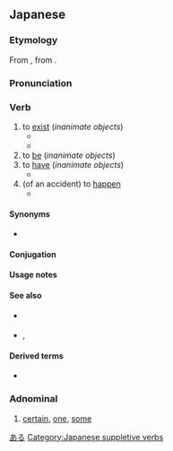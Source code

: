 ==Japanese==
{{wp|存在動詞|lang=ja}}

===Etymology===
{{ja-kanjitab|alt=有る,在る}}
From {{inh|ja|ojp|-}}, from {{inh|ja|jpx-pro|*ari}}.

===Pronunciation===
{{ja-pron|acc=a}}
{{ja-ojad}}

===Verb===
{{ja-verb|type=1|tr=intrans}}

# to [[exist]] (''inanimate objects'')
#* {{ja-usex|テーブルの上に植木鉢が'''あります'''。|テーブル の うえ に うえきばち が '''あります'''。|There '''is''' a flowerpot on top of the table.}}
#* {{ja-usex|汝に幸'''あれ'''。|なんじ に さち '''あれ'''。|I wish you happiness.|lit=Happiness, '''exist''' with you.}}
# to [[be]] (''inanimate objects'')
# to [[have]] (''inanimate objects'')
#* {{ja-usex|私の学校 は 花園が'''あります'''。|わたし の がっこう は はなぞの が '''あります'''。|My school '''has''' a flower garden.}}
# (of an accident) to [[happen]]
#* {{ja-usex|何か'''あったら'''連絡してください。|なにか '''あったら''' れんらく して ください。|If anything happens, please call me.}}

====Synonyms====
* {{ja-r|linkto=存在|存在する|そんざい する|gloss=to [[exist]]}}

====Conjugation====
{{ja-verbconj|ある|有ら|あら|ara|有り|あり|ari|有る|ある|aru|有る|ある|aru|有れ|あれ|are|有れ|あれ|are|有られる|あられる|arareru|有らせる<br>有らす|あらせる<br>あらす|araseru<br>arasu|有れる|あれる|areru|有ろう|あろう|arō|[[無い]]|[[ない]]|nai|無く(て)|なく(て)|naku(te)|有ります|[[あります]]|arimasu|有った|あった|atta|有って|あって|atte|有れば|あれば|areba}}
{{ja-conj-bungo|あ|irreg-r}}
====Usage notes====
{{ja-uk}}

====See also====
* {{ja-r|居る|いる}} {{qualifier|animate objects}}
* {{ja-r|だ}}, {{ja-r|です}}
{{Japanese basic inflections}}

====Derived terms====
* {{ja-r|気がある|き が ある}}

===Adnominal===
{{ja-pos|adnominal}}

# {{ja-def|或る}} [[certain]], [[one]], [[some]]

[[Category:Japanese basic words|ある]]
[[Category:Japanese suppletive verbs]]